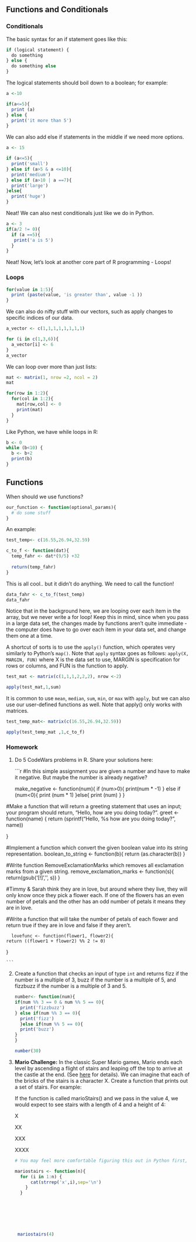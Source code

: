 ## Functions and Conditionals

### Conditionals

The basic syntax for an if statement goes like this:

```{r}
if (logical statement) {
  do something
} else {
  do something else
}
```

The logical statements should boil down to a boolean; for example:

```{r}
a <-10

if(a<=5){
  print (a)
} else {
  print('it more than 5')
}
```

We can also add else if statements in the middle if we need more options.

```{r}
a <- 15

if (a<=5){
  print('small')
} else if (a>5 & a <=10){
  print('medium')
} else if (a>10 | a ==7){
  print('large')
}else{
  print('huge')
}
```

Neat! We can also nest conditionals just like we do in Python.

```{r}
a <- 3
if(a/2 != 0){
  if (a ==5){
   print('a is 5') 
  }
}

```

Neat! Now, let's look at another core part of R programming - Loops!

### Loops

```{r}
for(value in 1:5){
  print (paste(value, 'is greater than', value -1 ))
}
```

We can also do nifty stuff with our vectors, such as apply changes to specific indices of our data.

```{r}
a_vector <- c(1,1,1,1,1,1,1,1)

for (i in c(1,3,6)){
  a_vector[i] <- 6
}
a_vector
```


We can loop over more than just lists:

```{r}
mat <- matrix(1, nrow =2, ncol = 2)
mat

for(row in 1:2){
  for(col in 1:2){
    mat[row,col] <- 0
    print(mat)
  }
}
```

Like Python, we have while loops in R:

```{r}
b <- 0 
while (b<10) {
  b <- b+2
  print(b)
}
```

## Functions

When should we use functions?

```{r}
our_function <- function(optional_params){
  # do some stuff
}
```

An example:

```{r}
test_temp<- c(16.55,26.94,32.59)

c_to_f <- function(dat){
  temp_fahr <- dat*(9/5) +32
  
  return(temp_fahr)
}


```

This is all cool.. but it didn't do anything. We need to call the function!

```{r}
data_fahr <- c_to_f(test_temp)
data_fahr
```

Notice that in the background here, we are looping over each item in the array, but we never write a for loop! Keep this in mind, since when you pass in a large data set, the changes made by functions aren't quite immediate - the computer does have to go over each item in your data set, and change them one at a time.

A shortcut of sorts is to use the `apply()` function, which operates very similarly to Python's `map()`. Note that `apply` syntax goes as follows: `apply(X, MARGIN, FUN)` where X is the data set to use, MARGIN is specification for rows or columns, and FUN is the function to apply.

```{r}
test_mat <- matrix(c(1,1,1,2,2,2), nrow <-2)

apply(test_mat,1,sum)
```

It is common to use `mean`, `median`, `sum`, `min`, or `max` with `apply`, but we can also use our user-defined functions as well. Note that apply() only works with matrices.

```{r}
test_temp_mat<- matrix(c(16.55,26.94,32.59))

apply(test_temp_mat ,1,c_to_f)
```

### Homework

1.  Do 5 CodeWars problems in R. Share your solutions here:

    ```{r}
#In this simple assignment you are given a number and have to make it negative. But maybe the number is already negative?
    
    make_negative <- function(num){
  if (num>0){
    print(num * -1)
  } else if (num<0){
    print (num * 1)
    }else{
      print (num)
    }
  }
    
 
    
#Make a function that will return a greeting statement that uses an input; your program should return, "Hello, <name> how are you doing today?".
    greet <- function(name) {
    return (sprintf("Hello, %s how are you doing today?", name))
    
}
  
    
#Implement a function which convert the given boolean value into its string representation.
     boolean_to_string <- function(b){
   return (as.character(b))
     }
    
     
#Write function RemoveExclamationMarks which removes all exclamation marks from a given string.
     remove_exclamation_marks <- function(s){
  return(gsub('[!]','', s))
     }
     
#Timmy & Sarah think they are in love, but around where they live, they will only know once they pick a flower each. If one of the flowers has an even number of petals and the other has an odd number of petals it means they are in love.

#Write a function that will take the number of petals of each flower and return true if they are in love and false if they aren't.
     
      lovefunc <- function(flower1, flower2){
    return ((flower1 + flower2) %% 2 != 0)
  }
    
    ```

2.  Create a function that checks an input of type `int` and returns fizz if the number is a multiple of 3, buzz if the number is a multiple of 5, and fizzbuzz if the number is a multiple of 3 and 5.

    ```{r}
    number<- function(num){
    if(num %% 3 == 0 & num %% 5 == 0){
      print('fizzbuzz')
    } else if(num %% 3 == 0){
      print('fizz')
      }else if(num %% 5 == 0){
      print('buzz')
    }
    }
    
    number(30)

    ```

3.  **Mario Challenge:** In the classic Super Mario games, Mario ends each level by ascending a flight of stairs and leaping off the top to arrive at the castle at the end. (See [here](https://youtu.be/-avspZlbOWU?t=55) for details). We can imagine that each of the bricks of the stairs is a character X. Create a function that prints out a set of stairs. For example:

    If the function is called marioStairs() and we pass in the value 4, we would expect to see stairs with a length of 4 and a height of 4:

    X

    XX

    XXX

    XXXX

    ```{r}
    # You may feel more comfortable figuring this out in Python first, then translating into R later.
    
    mariostairs <- function(n){
      for (i in 1:n) {
          cat(strrep('x',i),sep='\n')
        }
      }
    
     
    
      
      
    
          
     mariostairs(4)
     
     
     
     
    ```
